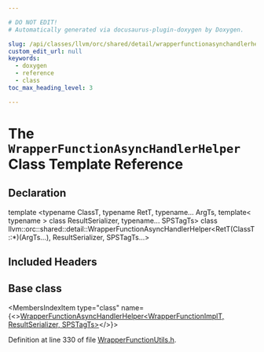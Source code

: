 ```yaml
---

# DO NOT EDIT!
# Automatically generated via docusaurus-plugin-doxygen by Doxygen.

slug: /api/classes/llvm/orc/shared/detail/wrapperfunctionasynchandlerhelper-d0a0d87aaeae4d79538f40ec220fcd95
custom_edit_url: null
keywords:
  - doxygen
  - reference
  - class
toc_max_heading_level: 3

---
```





# The `WrapperFunctionAsyncHandlerHelper` Class Template Reference

<DoxygenPage pluginConfig={pluginConfig}>



## Declaration

<CodeBlock>template &lt;typename ClassT, typename RetT, typename... ArgTs, template&lt; typename &gt; class ResultSerializer, typename... SPSTagTs&gt;
class llvm::orc::shared::detail::WrapperFunctionAsyncHandlerHelper&lt;RetT(ClassT::&#42;)(ArgTs...), ResultSerializer, SPSTagTs...&gt;</CodeBlock>

## Included Headers

<IncludesList>
<IncludesListItem
  filePath="llvm/ExecutionEngine/Orc/Shared/WrapperFunctionUtils.h"
  permalink="/docs/api/files/include/include/llvm/include/llvm/executionengine/include/llvm/executionengine/orc/include/llvm/executionengine/orc/shared/wrapperfunctionutils-h"
  isLocal="true" />
</IncludesList>

## Base class

<MembersIndex>

<MembersIndexItem
  type="class"
  name={<><a href="/docs/api/classes/llvm/orc/shared/detail/wrapperfunctionasynchandlerhelper">WrapperFunctionAsyncHandlerHelper&lt;WrapperFunctionImplT, ResultSerializer, SPSTagTs&gt;</a></>}>
</MembersIndexItem>

</MembersIndex>


Definition at line 330 of file <a href="/docs/api/files/include/include/llvm/include/llvm/executionengine/include/llvm/executionengine/orc/include/llvm/executionengine/orc/shared/wrapperfunctionutils-h">WrapperFunctionUtils.h</a>.

</DoxygenPage>
